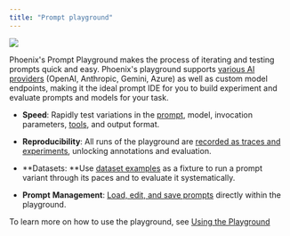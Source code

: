 ```yaml
---
title: "Prompt playground"
---
```


<Frame caption="">
  <img src="https://storage.googleapis.com/arize-phoenix-assets/assets/images/playground_overview.gif" />
</Frame>

Phoenix's Prompt Playground makes the process of iterating and testing prompts quick and easy. Phoenix's playground supports [various AI providers](/phoenix/prompt-engineering/how-to-prompts/configure-ai-providers) (OpenAI, Anthropic, Gemini, Azure) as well as custom model endpoints, making it the ideal prompt IDE for you to build experiment and evaluate prompts and models for your task.

* **Speed**: Rapidly test variations in the [prompt](/phoenix/prompt-engineering/concepts-prompts/prompts-concepts#prompt), model, invocation parameters, [tools](/phoenix/prompt-engineering/concepts-prompts/prompts-concepts#tools), and output format.

* **Reproducibility**: All runs of the playground are [recorded as traces and experiments](/phoenix/prompt-engineering/how-to-prompts/using-the-playground#playground-traces), unlocking annotations and evaluation.

* **Datasets: **Use [dataset examples](/phoenix/prompt-engineering/how-to-prompts/test-a-prompt) as a fixture to run a prompt variant through its paces and to evaluate it systematically.

* **Prompt** **Management**: [Load, edit, and save prompts](/phoenix/prompt-engineering/overview-prompts/prompt-management) directly within the playground.

To learn more on how to use the playground, see [Using the Playground](/phoenix/prompt-engineering/how-to-prompts/using-the-playground)


